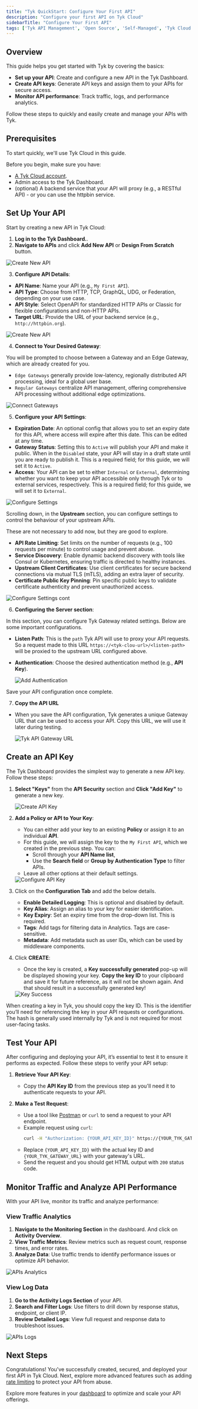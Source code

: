 ```yaml
---
title: "Tyk QuickStart: Configure Your First API"
description: "Configure your first API on Tyk Cloud"
sidebarTitle: "Configure Your First API"
tags: ['Tyk API Management', 'Open Source', 'Self-Managed', 'Tyk Cloud', 'API Gateway']
---
```


## Overview
This guide helps you get started with Tyk by covering the basics:

- **Set up your API**: Create and configure a new API in the Tyk Dashboard.
- **Create API keys**: Generate API keys and assign them to your APIs for secure access.
- **Monitor API performance**: Track traffic, logs, and performance analytics.

Follow these steps to quickly and easily create and manage your APIs with Tyk.

## Prerequisites

To start quickly, we'll use Tyk Cloud in this guide.

Before you begin, make sure you have:
- [A Tyk Cloud account](https://tyk.io/sign-up/#cloud).
- Admin access to the Tyk Dashboard.
- (optional) A backend service that your API will proxy (e.g., a RESTful API) - or you can use the httpbin service.


## Set Up Your API

Start by creating a new API in Tyk Cloud:

1. **Log in to the Tyk Dashboard.**.
2. **Navigate to APIs** and click **Add New API** or **Design From Scratch** button.

  <img src="/img/getting-started/create-account-design-from-scratch.png" alt="Create New API" />

3. **Configure API Details**:
  - **API Name**: Name your API (e.g., `My First API`).
  - **API Type**: Choose from HTTP, TCP, GraphQL, UDG, or Federation, depending on your use case.
  - **API Style**: Select OpenAPI for standardized HTTP APIs or Classic for flexible configurations and non-HTTP APIs.
  - **Target URL**: Provide the URL of your backend service (e.g., `http://httpbin.org`).

  <img src="/img/getting-started/create-new-api.png" alt="Create New API" />

4. **Connect to Your Desired Gateway**:

  You will be prompted to choose between a Gateway and an Edge Gateway, which are already created for you.
  - `Edge Gateways` generally provide low-latency, regionally distributed API processing, ideal for a global user base.
  - `Regular Gateways` centralize API management, offering comprehensive API processing without additional edge optimizations.

  <img src="/img/getting-started/apis-connect-gateways.png" alt="Connect Gateways" />

5. **Configure your API Settings**:

  - **Expiration Date**: An optional config that allows you to set an expiry date for this API, where access will expire after this date. This can be edited at any time.
  - **Gateway Status**: Setting this to `Active` will publish your API and make it public. When in the `Disabled` state, your API will stay in a draft state until you are ready to publish it. This is a required field; for this guide, we will set it to `Active`.
  - **Access**: Your API can be set to either `Internal` or `External`, determining whether you want to keep your API accessible only through Tyk or to external services, respectively. This is a required field; for this guide, we will set it to `External`.

<img src="/img/getting-started/apis-configure-settings-1.png" alt="Configure Settings" />

Scrolling down, in the **Upstream** section, you can configure settings to control the behaviour of your upstream APIs. 

<Note>
These are not necessary to add now, but they are good to explore.
</Note>


  - **API Rate Limiting**: Set limits on the number of requests (e.g., 100 requests per minute) to control usage and prevent abuse.
  - **Service Discovery**: Enable dynamic backend discovery with tools like Consul or Kubernetes, ensuring traffic is directed to healthy instances.
  - **Upstream Client Certificates**: Use client certificates for secure backend connections via mutual TLS (mTLS), adding an extra layer of security.
  - **Certificate Public Key Pinning**: Pin specific public keys to validate certificate authenticity and prevent unauthorized access.

  <img src="/img/getting-started/apis-configure-settings-2.png" alt="Configure Settings cont" />

6. **Configuring the Server section**:

  In this section, you can configure Tyk Gateway related settings. Below are some important configurations.
  - **Listen Path**: This is the `path` Tyk API will use to proxy your API requests. So a request made to this URL `https://<tyk-clou-url>/<listen-path>` will be proxied to the upstream URL configured above.
  - **Authentication**: Choose the desired authentication method (e.g., **API Key**).

    <img src="/img/getting-started/create-api-select-authentication.png" alt="Add Authentication" />

Save your API configuration once complete.

7. **Copy the API URL**
  - When you save the API configuration, Tyk generates a unique Gateway URL that can be used to access your API. Copy this URL, we will use it later during testing.

    <img src="/img/getting-started/api-url-provided-by-tyk.png" alt="Tyk API Gateway URL" />

## Create an API Key

The Tyk Dashboard provides the simplest way to generate a new API key. Follow these steps:

1. **Select "Keys"** from the **API Security** section and **Click "Add Key"** to generate a new key.
   
   <img src="/img/getting-started/create-api-security-key.png" alt="Create API Key" />

2. **Add a Policy or API to Your Key**:
   - You can either add your key to an existing **Policy** or assign it to an individual **API**.
   - For this guide, we will assign the key to the `My First API`, which we created in the previous step. You can:
     - Scroll through your **API Name list**,
     - Use the **Search field** or **Group by Authentication Type** to filter APIs.
   - Leave all other options at their default settings.

   <img src="/img/getting-started/configure-api-key.png" alt="Configure API Key" />

4. Click on the **Configuration Tab** and add the below details.
   - **Enable Detailed Logging**: This is optional and disabled by default.
   - **Key Alias**: Assign an alias to your key for easier identification.
   - **Key Expiry**: Set an expiry time from the drop-down list. This is required.
   - **Tags**: Add tags for filtering data in Analytics. Tags are case-sensitive.
   - **Metadata**: Add metadata such as user IDs, which can be used by middleware components.

5. Click **CREATE**:
   - Once the key is created, a **Key successfully generated** pop-up will be displayed showing your key. **Copy the key ID** to your clipboard and save it for future reference, as it will not be shown again. And that should result in a successfully generated key!

   <img src="/img/getting-started/apis-keys-success.png" alt="Key Success" />
  

  
<Note>
When creating a key in Tyk, you should copy the key ID. This is the identifier you’ll need for referencing the key in your API requests or configurations. The hash is generally used internally by Tyk and is not required for most user-facing tasks.
</Note>

  

## Test Your API

After configuring and deploying your API, it’s essential to test it to ensure it performs as expected. Follow these steps to verify your API setup:

1. **Retrieve Your API Key**:
   - Copy the **API Key ID** from the previous step as you'll need it to authenticate requests to your API.

2. **Make a Test Request**:
   - Use a tool like [Postman](https://www.postman.com/) or `curl` to send a request to your API endpoint.
   - Example request using `curl`:
     ```bash
     curl -H "Authorization: {YOUR_API_KEY_ID}" https://{YOUR_TYK_GATEWAY_URL}/my-first-api/
     ```
   - Replace `{YOUR_API_KEY_ID}` with the actual key ID and `{YOUR_TYK_GATEWAY_URL}` with your gateway's URL.
   - Send the request and you should get HTML output with `200` status code.


## Monitor Traffic and Analyze API Performance

With your API live, monitor its traffic and analyze performance:

### View Traffic Analytics

1. **Navigate to the Monitoring Section** in the dashboard. And click on **Activity Overview**.
2. **View Traffic Metrics**: Review metrics such as request count, response times, and error rates.
3. **Analyze Data**: Use traffic trends to identify performance issues or optimize API behavior.

<img src="/img/getting-started/apis-analytics.png" alt="APIs Analytics" />


### View Log Data

1. **Go to the Activity Logs Section** of your API.
2. **Search and Filter Logs**: Use filters to drill down by response status, endpoint, or client IP.
3. **Review Detailed Logs**: View full request and response data to troubleshoot issues.

<img src="/img/getting-started/api-activity-logs.png" alt="APIs Logs" />


## Next Steps

Congratulations! You've successfully created, secured, and deployed your first API in Tyk Cloud. Next, explore more advanced features such as adding [rate limiting](/docs3/5.8/api-management/rate-limit#introduction) to protect your API from abuse.

Explore more features in your [dashboard](/docs3/5.8/getting-started/using-tyk-dashboard) to optimize and scale your API offerings.
